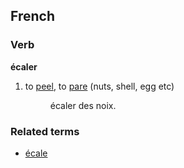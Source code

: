 ==French==
===Verb===
'''écaler'''

#to [[peel]], to [[pare]] (nuts, shell, egg etc)
#:écaler des noix. 

===Related terms===
*[[écale]]